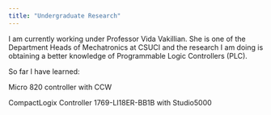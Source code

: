 ```yaml
---
title: "Undergraduate Research"
---
```


I am currently working under Professor Vida Vakillian. She is one of the Department Heads of Mechatronics at CSUCI and the research I am doing is obtaining a better knowledge of Programmable Logic Controllers (PLC).

So far I have learned:

Micro 820 controller with CCW

CompactLogix Controller 1769-LI18ER-BB1B with Studio5000

